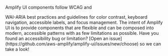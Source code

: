 
Amplify UI components follow <Link href="https://www.w3.org/WAI/standards-guidelines/wcag/" isExternal>WCAG</Link> and 
<Link isExternal href="https://www.w3.org/WAI/ARIA/apg/">WAI-ARIA</Link> best practices and guidelines for color contrast, 
keyboard navigation, accessible labels, and focus management. The intent of Amplify UI is to 
provide components that are flexible and can be composed into modern, accessible patterns 
with as few limitations as possible.

<Alert role="none" heading="Report an accessibility issue">
  Have you found an accessibility bug or limitation? 
  [Open an issue](https://github.com/aws-amplify/amplify-ui/issues/new/choose) so we can take a look!
</Alert>
